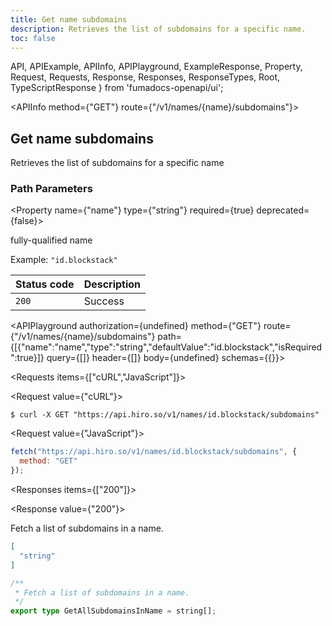 ```yaml
---
title: Get name subdomains
description: Retrieves the list of subdomains for a specific name.
toc: false
---
```


  API,
  APIExample,
  APIInfo,
  APIPlayground,
  ExampleResponse,
  Property,
  Request,
  Requests,
  Response,
  Responses,
  ResponseTypes,
  Root,
  TypeScriptResponse
} from 'fumadocs-openapi/ui';

<Root baseUrl="https://api.hiro.so">

<API>

<APIInfo method={"GET"} route={"/v1/names/{name}/subdomains"}>

## Get name subdomains

Retrieves the list of subdomains for a specific name
### Path Parameters

<Property name={"name"} type={"string"} required={true} deprecated={false}>

fully-qualified name

<span>Example: `"id.blockstack"`</span>

</Property>

| Status code | Description |
| :------ | :------ |
| `200` | Success |

<APIPlayground authorization={undefined} method={"GET"} route={"/v1/names/{name}/subdomains"} path={[{"name":"name","type":"string","defaultValue":"id.blockstack","isRequired":true}]} query={[]} header={[]} body={undefined} schemas={{}}>

</APIPlayground>

</APIInfo>

<APIExample>

<Requests items={["cURL","JavaScript"]}>

<Request value={"cURL"}>

```terminal
$ curl -X GET "https://api.hiro.so/v1/names/id.blockstack/subdomains"
```

</Request>

<Request value={"JavaScript"}>

```js
fetch("https://api.hiro.so/v1/names/id.blockstack/subdomains", {
  method: "GET"
});
```

</Request>

</Requests>

<Responses items={["200"]}>

<Response value={"200"}>

Fetch a list of subdomains in a name.

<ResponseTypes>

<ExampleResponse>

```json
[
  "string"
]
```

</ExampleResponse>

<TypeScriptResponse>

```ts
/**
 * Fetch a list of subdomains in a name.
 */
export type GetAllSubdomainsInName = string[];
```

</TypeScriptResponse>

</ResponseTypes>

</Response>

</Responses>

</APIExample>

</API>

</Root>
